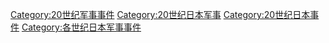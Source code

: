 [[Category:20世纪军事事件|Category:20世纪军事事件]]
[[Category:20世纪日本军事|Category:20世纪日本军事]]
[[Category:20世纪日本事件|Category:20世纪日本事件]]
[[Category:各世纪日本军事事件|Category:各世纪日本军事事件]]